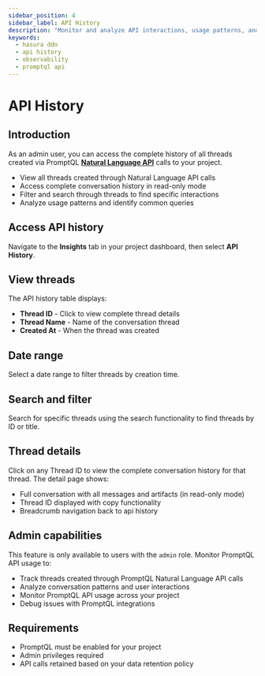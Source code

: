 ```yaml
---
sidebar_position: 4
sidebar_label: API History
description: "Monitor and analyze API interactions, usage patterns, and performance metrics"
keywords:
  - hasura ddn
  - api history
  - observability
  - promptql api
---
```



# API History

## Introduction

As an admin user, you can access the complete history of all threads created via PromptQL
**[Natural Language API](/promptql-apis/natural-language-api.mdx)** calls to your project.

- View all threads created through Natural Language API calls
- Access complete conversation history in read-only mode
- Filter and search through threads to find specific interactions
- Analyze usage patterns and identify common queries

## Access API history

Navigate to the **Insights** tab in your project dashboard, then select **API History**.

<Thumbnail src="/img/observability/api-history-observability.png" alt="API History" />

## View threads

The API history table displays:

- **Thread ID** - Click to view complete thread details
- **Thread Name** - Name of the conversation thread
- **Created At** - When the thread was created

## Date range

Select a date range to filter threads by creation time.

<Thumbnail src="/img/observability/api-history-date-picker-observability.png" alt="API History Date Picker" />

## Search and filter

Search for specific threads using the search functionality to find threads by ID or title.

<Thumbnail src="/img/observability/api-history-search-observability.png" alt="API History Search" />

## Thread details

Click on any Thread ID to view the complete conversation history for that thread. The detail page shows:

- Full conversation with all messages and artifacts (in read-only mode)
- Thread ID displayed with copy functionality
- Breadcrumb navigation back to api history

<Thumbnail src="/img/observability/api-history-detail.png" alt="API History Thread Detail" />

## Admin capabilities

This feature is only available to users with the `admin` role. Monitor PromptQL API usage to:

- Track threads created through PromptQL Natural Language API calls
- Analyze conversation patterns and user interactions
- Monitor PromptQL API usage across your project
- Debug issues with PromptQL integrations

## Requirements

- PromptQL must be enabled for your project
- Admin privileges required
- API calls retained based on your data retention policy
